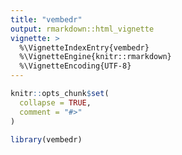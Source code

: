 ```yaml
---
title: "vembedr"
output: rmarkdown::html_vignette
vignette: >
  %\VignetteIndexEntry{vembedr}
  %\VignetteEngine{knitr::rmarkdown}
  %\VignetteEncoding{UTF-8}
---
```


```r
knitr::opts_chunk$set(
  collapse = TRUE,
  comment = "#>"
)
```

```r
library(vembedr)
```
